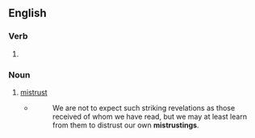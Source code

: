 ==English==

===Verb===
{{head|en|verb form}}

# {{present participle of|en|mistrust|nocat=1}}

===Noun===
{{en-noun}}

# [[mistrust]]
#* {{rfdatek|en|Charles Marriott|comment=priest}}
#*: We are not to expect such striking revelations as those received of whom we have read, but we may at least learn from them to distrust our own '''mistrustings'''.